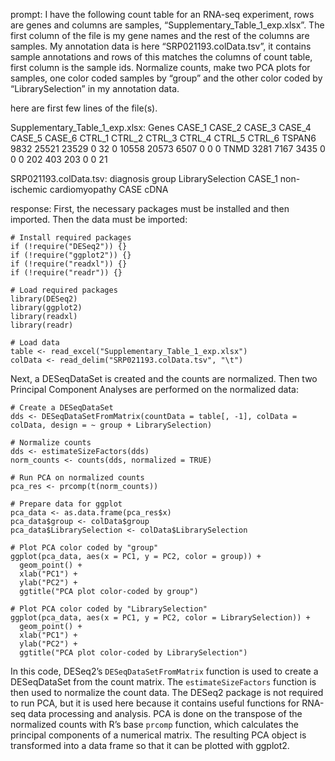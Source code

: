 prompt:
I have the following count table for an RNA-seq experiment, rows are genes and columns are samples, "Supplementary_Table_1_exp.xlsx". The first column of the file is my gene names and the rest of the columns are samples. My annotation data is here  "SRP021193.colData.tsv", it contains sample annotations and rows of this matches the columns of count table, first column is the sample ids. Normalize counts, make two PCA plots for samples, one color coded samples by "group" and the other color coded by "LibrarySelection" in my annotation data.

here are first few lines of the file(s).

Supplementary_Table_1_exp.xlsx:
Genes	CASE_1	CASE_2	CASE_3	CASE_4	CASE_5	CASE_6	CTRL_1	CTRL_2	CTRL_3	CTRL_4	CTRL_5	CTRL_6
TSPAN6	9832	25521	23529	0	32	0	10558	20573	6507	0	0	 0
TNMD	3281	 7167	 3435	0	 0	0	  202	  403	 203	0	0	21


SRP021193.colData.tsv:
	diagnosis	group	LibrarySelection
CASE_1	non-ischemic cardiomyopathy	CASE	cDNA


response:
First, the necessary packages must be installed and then imported. Then the data must be imported:

```
# Install required packages
if (!require("DESeq2")) {}
if (!require("ggplot2")) {}
if (!require("readxl")) {}
if (!require("readr")) {}

# Load required packages
library(DESeq2)
library(ggplot2)
library(readxl)
library(readr)

# Load data
table <- read_excel("Supplementary_Table_1_exp.xlsx")
colData <- read_delim("SRP021193.colData.tsv", "\t")
```

Next, a DESeqDataSet is created and the counts are normalized. Then two Principal Component Analyses are performed on the normalized data:

```
# Create a DESeqDataSet
dds <- DESeqDataSetFromMatrix(countData = table[, -1], colData = colData, design = ~ group + LibrarySelection)

# Normalize counts
dds <- estimateSizeFactors(dds)
norm_counts <- counts(dds, normalized = TRUE)

# Run PCA on normalized counts
pca_res <- prcomp(t(norm_counts))

# Prepare data for ggplot
pca_data <- as.data.frame(pca_res$x)
pca_data$group <- colData$group
pca_data$LibrarySelection <- colData$LibrarySelection

# Plot PCA color coded by "group"
ggplot(pca_data, aes(x = PC1, y = PC2, color = group)) +
  geom_point() +
  xlab("PC1") +
  ylab("PC2") +
  ggtitle("PCA plot color-coded by group")

# Plot PCA color coded by "LibrarySelection"
ggplot(pca_data, aes(x = PC1, y = PC2, color = LibrarySelection)) +
  geom_point() +
  xlab("PC1") +
  ylab("PC2") +
  ggtitle("PCA plot color-coded by LibrarySelection")
```

In this code, DESeq2's `DESeqDataSetFromMatrix` function is used to create a DESeqDataSet from the count matrix. The `estimateSizeFactors` function is then used to normalize the count data. The DESeq2 package is not required to run PCA, but it is used here because it contains useful functions for RNA-seq data processing and analysis. PCA is done on the transpose of the normalized counts with R's base `prcomp` function, which calculates the principal components of a numerical matrix. The resulting PCA object is transformed into a data frame so that it can be plotted with ggplot2.
